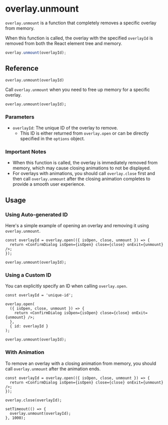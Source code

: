 # overlay.unmount

`overlay.unmount` is a function that completely removes a specific overlay from memory.

When this function is called, the overlay with the specified `overlayId` is removed from both the React element tree and memory.

```ts
overlay.unmount(overlayId);
```

## Reference

`overlay.unmount(overlayId)`

Call `overlay.unmount` when you need to free up memory for a specific overlay.

```tsx
overlay.unmount(overlayId);
```

### Parameters

- `overlayId`: The unique ID of the overlay to remove.
  - This ID is either returned from `overlay.open` or can be directly specified in the `options` object.

### Important Notes

- When this function is called, the overlay is immediately removed from memory, which may cause closing animations to not be displayed.
- For overlays with animations, you should call `overlay.close` first and then call `overlay.unmount` after the closing animation completes to provide a smooth user experience.

## Usage

### Using Auto-generated ID

Here's a simple example of opening an overlay and removing it using `overlay.unmount`.

```tsx {5}
const overlayId = overlay.open(({ isOpen, close, unmount }) => {
  return <ConfirmDialog isOpen={isOpen} close={close} onExit={unmount} />;
});

overlay.unmount(overlayId);
```

### Using a Custom ID

You can explicitly specify an ID when calling `overlay.open`.

```tsx {10}
const overlayId = 'unique-id';

overlay.open(
  ({ isOpen, close, unmount }) => {
    return <ConfirmDialog isOpen={isOpen} close={close} onExit={unmount} />;
  },
  { id: overlayId }
);

overlay.unmount(overlayId);
```

### With Animation

To remove an overlay with a closing animation from memory, you should call `overlay.unmount` after the animation ends.

```tsx {7-9}
const overlayId = overlay.open(({ isOpen, close, unmount }) => {
  return <ConfirmDialog isOpen={isOpen} close={close} onExit={unmount} />;
});

overlay.close(overlayId);

setTimeout(() => {
  overlay.unmount(overlayId);
}, 1000);
```
